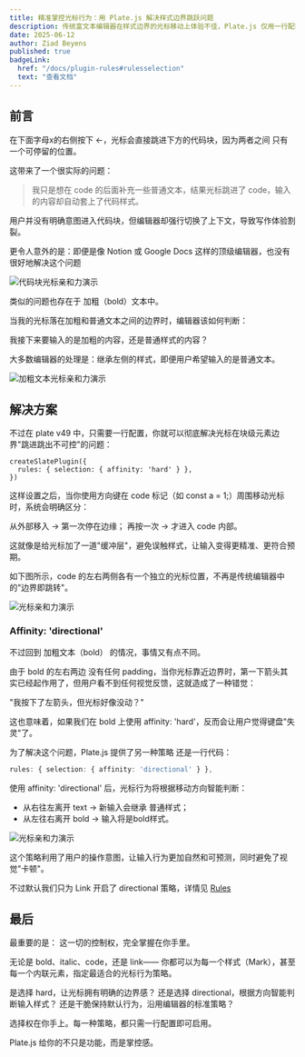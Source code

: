 ```yaml
---
title: 精准掌控光标行为：用 Plate.js 解决样式边界跳跃问题
description: 传统富文本编辑器在样式边界的光标移动上体验不佳，Plate.js 仅用一行配置即可带来更自然、可控的输入体验。本文详解其原理与用法。
date: 2025-06-12
author: Ziad Beyens
published: true
badgeLink:
  href: "/docs/plugin-rules#rulesselection"
  text: "查看文档"
---
```


## 前言

在下面字母x的右侧按下 ←，光标会直接跳进下方的代码块，因为两者之间 只有一个可停留的位置。

这带来了一个很实际的问题：

> 我只是想在 code 的后面补充一些普通文本，结果光标跳进了 code，输入的内容却自动套上了代码样式。

用户并没有明确意图进入代码块，但编辑器却强行切换了上下文，导致写作体验割裂。

更令人意外的是：即便是像 Notion 或 Google Docs 这样的顶级编辑器，也没有很好地解决这个问题

<Image src="/blog/affinity/1.gif" alt="代码块光标亲和力演示" width={1000} height={1000} />

类似的问题也存在于 加粗（bold）文本中。

当我的光标落在加粗和普通文本之间的边界时，编辑器该如何判断：

我接下来要输入的是加粗的内容，还是普通样式的内容？

大多数编辑器的处理是：继承左侧的样式，即便用户希望输入的是普通文本。

<Image src="/blog/affinity/2.gif" alt="加粗文本光标亲和力演示" width={1000} height={1000} />

## 解决方案

不过在 plate v49 中，只需要一行配置，你就可以彻底解决光标在块级元素边界"跳进跳出不可控"的问题：

```tsx
createSlatePlugin({
  rules: { selection: { affinity: 'hard' } },
})
```

这样设置之后，当你使用方向键在 code 标记（如 const a = 1;）周围移动光标时，系统会明确区分：

从外部移入 → 第一次停在边缘；
再按一次 → 才进入 code 内部。

这就像是给光标加了一道"缓冲层"，避免误触样式，让输入变得更精准、更符合预期。

如下图所示，code 的左右两侧各有一个独立的光标位置，不再是传统编辑器中的"边界即跳转"。

<Image src="/blog/affinity/3.gif" alt="光标亲和力演示" width={1000} height={1000} />

### Affinity: 'directional'

不过回到 加粗文本（bold） 的情况，事情又有点不同。

由于 bold 的左右两边 没有任何 padding，当你光标靠近边界时，第一下箭头其实已经起作用了，但用户看不到任何视觉反馈，这就造成了一种错觉：

"我按下了左箭头，但光标好像没动？"

这也意味着，如果我们在 bold 上使用 affinity: 'hard'，反而会让用户觉得键盘"失灵"了。

为了解决这个问题，Plate.js 提供了另一种策略 还是一行代码：

```ts
rules: { selection: { affinity: 'directional' } },
```

使用 affinity: 'directional' 后，光标行为将根据移动方向智能判断：

* 从右往左离开 text → 新输入会继承 普通样式；
* 从左往右离开 bold → 输入将是bold样式。

<Image src="/blog/affinity/4.gif" alt="光标亲和力演示" width={1000} height={1000} />

这个策略利用了用户的操作意图，让输入行为更加自然和可预测，同时避免了视觉"卡顿"。

不过默认我们只为 Link 开启了 directional 策略，详情见 [Rules](https://platejs.org/docs/plugin-rules#rulesselection)

## 最后

最重要的是：
这一切的控制权，完全掌握在你手里。

无论是 bold、italic、code，还是 link——
你都可以为每一个样式（Mark），甚至每一个内联元素，指定最适合的光标行为策略。

是选择 hard，让光标拥有明确的边界感？
还是选择 directional，根据方向智能判断输入样式？
还是干脆保持默认行为，沿用编辑器的标准策略？

选择权在你手上。每一种策略，都只需一行配置即可启用。

Plate.js 给你的不只是功能，而是掌控感。

